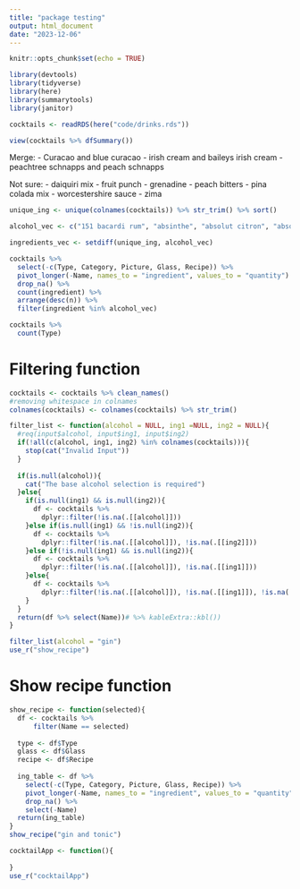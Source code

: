 ```yaml
---
title: "package testing"
output: html_document
date: "2023-12-06"
---
```


```r
knitr::opts_chunk$set(echo = TRUE)
```

```r
library(devtools)
library(tidyverse)
library(here)
library(summarytools)
library(janitor)
```

```r
cocktails <- readRDS(here("code/drinks.rds"))
```

```r
view(cocktails %>% dfSummary())
```

Merge:
- Curacao and blue curacao
- irish cream and baileys irish cream
- peachtree schnapps and peach schnapps

Not sure:
- daiquiri mix
- fruit punch
- grenadine
- peach bitters
- pina colada mix
- worcestershire sauce
- zima
```r
unique_ing <- unique(colnames(cocktails)) %>% str_trim() %>% sort()

alcohol_vec <- c("151 bacardi rum", "absinthe", "absolut citron", "absolut kurant", "absolut peppar", "absolut vodka", "advocaat", "ale", "amaretto", "anisette", "aperol", "apfelkorn", "apple brandy", "apple cider", "apple schnapps", "applejack", "apricot brandy", "aquavit", "añejo rum", "bacardi limon", "baileys irish cream", "banana liqueur", "beer", "benedictine", "black sambuca", "blackberry brandy", "blended whiskey", "blue curacao", "blueberry schnapps", "bourbon", "brandy", "butterscotch schnapps", "cachaca", "campari", "chambord raspberry liqueur", "champagne", "cherry brandy", "cherry heering", "cherry liqueur","chocolate liqueur", "cider", "coconut liqueur", "coconut rum", "coffee brandy", "coffee liqueur", "cognac", "cointreau", "corona", "cranberry vodka", "cream of coconut", "creme de banane", "creme de cacao", "creme de cassis", "creme de mure", "crown royal", "curacao", "dark creme de cacao", "dark rum","drambuie", "dry vermouth", "dubonnet rouge", "erin cream", "everclear", "firewater", "frangelico", "galliano", "gin", "godiva liqueur", "gold tequila", "goldschlager", "grain alcohol", "grand marnier", "green chartreuse", "green creme de menthe", "guinness stout", "hot damn", "irish cream", "irish whiskey", "jack daniels", "jim beam", "johnnie walker", "jägermeister", "kahlua", "kirschwasser", "kiwi liqueur", "lager", "lemon vodka", "light rum", "lillet blanc", "lime vodka", "malibu rum", "maraschino liqueur", "melon liqueur", "midori melon liqueur", "orange curacao", "ouzo", "peach brandy", "peach schnapps", "peach vodka", "peppermint schnapps", "peychaud bitters", "pisang ambon", "pisco", "port", "prosecco", "raspberry liqueur", "raspberry vodka", "red wine", "ricard", "rum", "rumple minze", "rye whiskey", "sambuca", "scotch", "sherry", "sloe gin", "southern comfort", "spiced rum", "st. germain", "strawberry liqueur", "strawberry schnapps", "sweet vermouth", "tennessee whiskey", "tequila", "tia maria", "triple sec", "vanilla vodka", "vermouth", "vodka", "whiskey", "white creme de menthe", "white rum", "wild turkey", "wine", "yellow chartreuse", "yukon jack")

ingredients_vec <- setdiff(unique_ing, alcohol_vec)
```

```r
cocktails %>% 
  select(-c(Type, Category, Picture, Glass, Recipe)) %>% 
  pivot_longer(-Name, names_to = "ingredient", values_to = "quantity") %>% 
  drop_na() %>% 
  count(ingredient) %>% 
  arrange(desc(n)) %>% 
  filter(ingredient %in% alcohol_vec)

cocktails %>% 
  count(Type)
```

# Filtering function
```r
cocktails <- cocktails %>% clean_names()
#removing whitespace in colnames
colnames(cocktails) <- colnames(cocktails) %>% str_trim()

filter_list <- function(alcohol = NULL, ing1 =NULL, ing2 = NULL){
  #req(input$alcohol, input$ing1, input$ing2)
  if(!all(c(alcohol, ing1, ing2) %in% colnames(cocktails))){
    stop(cat("Invalid Input"))
  }
  
  if(is.null(alcohol)){
    cat("The base alcohol selection is required")
  }else{
    if(is.null(ing1) && is.null(ing2)){
      df <- cocktails %>%
        dplyr::filter(!is.na(.[[alcohol]]))
    }else if(is.null(ing1) && !is.null(ing2)){
      df <- cocktails %>%
        dplyr::filter(!is.na(.[[alcohol]]), !is.na(.[[ing2]]))
    }else if(!is.null(ing1) && is.null(ing2)){
      df <- cocktails %>%
        dplyr::filter(!is.na(.[[alcohol]]), !is.na(.[[ing1]]))
    }else{
      df <- cocktails %>%
        dplyr::filter(!is.na(.[[alcohol]]), !is.na(.[[ing1]]), !is.na(.[[ing2]]))
    }
  }
  return(df %>% select(Name))# %>% kableExtra::kbl())
}

filter_list(alcohol = "gin")
use_r("show_recipe")
```

# Show recipe function
```r
show_recipe <- function(selected){
  df <- cocktails %>% 
      filter(Name == selected)
  
  type <- df$Type
  glass <- df$Glass
  recipe <- df$Recipe
  
  ing_table <- df %>% 
    select(-c(Type, Category, Picture, Glass, Recipe)) %>% 
    pivot_longer(-Name, names_to = "ingredient", values_to = "quantity") %>%
    drop_na() %>%
    select(-Name)
  return(ing_table)
}
show_recipe("gin and tonic")
```
```r
cocktailApp <- function(){
  
}
use_r("cocktailApp")
```

